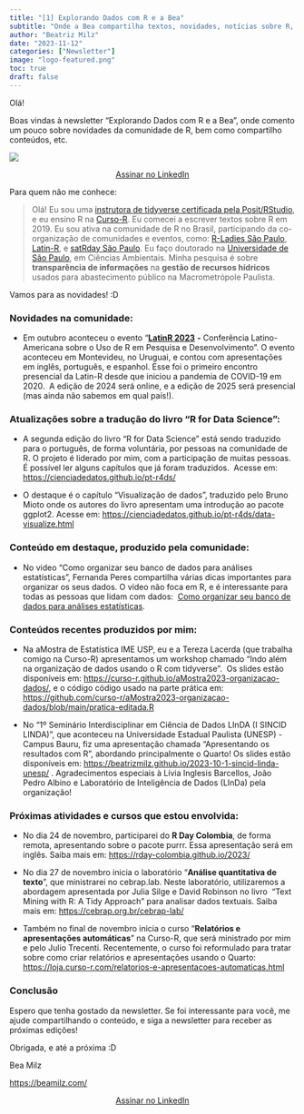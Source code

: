 ```yaml
---
title: "[1] Explorando Dados com R e a Bea"
subtitle: "Onde a Bea compartilha textos, novidades, notícias sobre R, Ciência de Dados e a sua comunidade."
author: "Beatriz Milz"
date: "2023-11-12"
categories: ["Newsletter"]
image: "logo-featured.png"
toc: true
draft: false
---
```


Olá!

Boas vindas à newsletter "Explorando Dados com R e a Bea", onde comento um pouco sobre novidades da comunidade de R, bem como compartilho conteúdos, etc.

[![](NEWSLETTER.png){fig-align="center"}](https://www.linkedin.com/newsletters/7129591797797797888/)

<center><a class="libutton" href="https://www.linkedin.com/build-relation/newsletter-follow?entityUrn=7129591797797797888" target="_blank">Assinar no LinkedIn</a></center>

Para quem não me conhece:

> Olá! Eu sou uma [instrutora de tidyverse certificada pela Posit/RStudio](https://education.rstudio.com/trainers/people/milz+beatriz/), e eu ensino R na [Curso-R](https://curso-r.com/). Eu comecei a escrever textos sobre R em 2019. Eu sou ativa na comunidade de R no Brasil, participando da co-organização de comunidades e eventos, como: [R-Ladies São Paulo](https://twitter.com/RLadiesSaoPaulo), [Latin-R](https://twitter.com/LatinR_Conf), e [satRday São Paulo](https://twitter.com/satRdaySP). Eu faço doutorado na [Universidade de São Paulo](http://www.iee.usp.br/), em Ciências Ambientais. Minha pesquisa é sobre **transparência de informações** na **gestão de recursos hídricos** usados para abastecimento público na Macrometrópole Paulista.

Vamos para as novidades! :D

### Novidades na comunidade:

-   Em outubro aconteceu o evento "[**LatinR 2023**](https://latin-r.com/pt/) **-** Conferência Latino-Americana sobre o Uso de R em Pesquisa e Desenvolvimento". O evento aconteceu em Montevideu, no Uruguai, e contou com apresentações em inglês, português, e espanhol. Esse foi o primeiro encontro presencial da Latin-R desde que iniciou a pandemia de COVID-19 em 2020.  A edição de 2024 será online, e a edição de 2025 será presencial (mas ainda não sabemos em qual país!).

### Atualizações sobre a tradução do livro "R for Data Science":

-   A segunda edição do livro "R for Data Science" está sendo traduzido para o português, de forma voluntária, por pessoas na comunidade de R. O projeto é liderado por mim, com a participação de muitas pessoas.  É possível ler alguns capítulos que já foram traduzidos.  Acesse em: <https://cienciadedatos.github.io/pt-r4ds/>

-   O destaque é o capítulo "Visualização de dados", traduzido pelo Bruno Mioto onde os autores do livro apresentam uma introdução ao pacote ggplot2. Acesse em: <https://cienciadedatos.github.io/pt-r4ds/data-visualize.html>

### Conteúdo em destaque, produzido pela comunidade:

-   No video "Como organizar seu banco de dados para análises estatísticas", Fernanda Peres compartilha várias dicas importantes para organizar os seus dados. O vídeo não foca em R, e é interessante para todas as pessoas que lidam com dados:  [Como organizar seu banco de dados para análises estatísticas](https://www.youtube.com/watch?v=wzfPR2oQ61A).

### Conteúdos recentes produzidos por mim:

-   Na aMostra de Estatística IME USP, eu e a Tereza Lacerda (que trabalha comigo na Curso-R) apresentamos um workshop chamado "Indo além na organização de dados usando o R com tidyverse".  Os slides estão disponíveis em: <https://curso-r.github.io/aMostra2023-organizacao-dados/>, e o código código usado na parte prática em: <https://github.com/curso-r/aMostra2023-organizacao-dados/blob/main/pratica-editada.R>

-   No "1º Seminário Interdisciplinar em Ciência de Dados LInDA (I SINCID LINDA)", que aconteceu na Universidade Estadual Paulista (UNESP) - Campus Bauru, fiz uma apresentação chamada "Apresentando os resultados com R", abordando principalmente o Quarto! Os slides estão disponíveis em: <https://beatrizmilz.github.io/2023-10-1-sincid-linda-unesp/> . Agradecimentos especiais à Lívia Inglesis Barcellos, João Pedro Albino e Laboratório de Inteligência de Dados (LInDa) pela organização!

### Próximas atividades e cursos que estou envolvida:

-   No dia 24 de novembro, participarei do **R Day Colombia**, de forma remota, apresentando sobre o pacote purrr. Essa apresentação será em inglês. Saiba mais em: <https://rday-colombia.github.io/2023/>

-   No dia 27 de novembro inicia o laboratório "**Análise quantitativa de texto**", que ministrarei no cebrap.lab. Neste laboratório, utilizaremos a abordagem apresentada por Julia Silge e David Robinson no livro  "Text Mining with R: A Tidy Approach" para analisar dados textuais. Saiba mais em: <https://cebrap.org.br/cebrap-lab/>

-   Também no final de novembro inicia o curso "**Relatórios e apresentações automáticas**" na Curso-R, que será ministrado por mim e pelo Julio Trecenti. Recentemente, o curso foi reformulado para tratar sobre como criar relatórios e apresentações usando o Quarto: <https://loja.curso-r.com/relatorios-e-apresentacoes-automaticas.html>

### Conclusão

Espero que tenha gostado da newsletter. Se foi interessante para você, me ajude compartilhando o conteúdo, e siga a newsletter para receber as próximas edições!

Obrigada, e até a próxima :D

Bea Milz

<https://beamilz.com/>

<center><a class="libutton" href="https://www.linkedin.com/build-relation/newsletter-follow?entityUrn=7129591797797797888" target="_blank">Assinar no LinkedIn</a></center>
